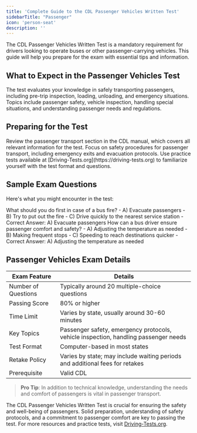 ```yaml
---
title: 'Complete Guide to the CDL Passenger Vehicles Written Test'
sidebarTitle: "Passenger"
icon: 'person-seat'
description: ''
---
```


The CDL Passenger Vehicles Written Test is a mandatory requirement for drivers looking to operate buses or other passenger-carrying vehicles. This guide will help you prepare for the exam with essential tips and information.

## What to Expect in the Passenger Vehicles Test

<AccordionGroup>
  <Accordion title="Exam Focus">
    The test evaluates your knowledge in safely transporting passengers, including pre-trip inspection, loading, unloading, and emergency situations.
  </Accordion>

  <Accordion title="Key Topics">
    Topics include passenger safety, vehicle inspection, handling special situations, and understanding passenger needs and regulations.
  </Accordion>
</AccordionGroup>

## Preparing for the Test

<Steps>
  <Step title="Study the CDL Manual">
    Review the passenger transport section in the CDL manual, which covers all relevant information for the test.
  </Step>

  <Step title="Understand Safety Protocols">
    Focus on safety procedures for passenger transport, including emergency exits and evacuation protocols.
  </Step>

  <Step title="Take Practice Tests">
    Use practice tests available at [Driving-Tests.org](https://driving-tests.org) to familiarize yourself with the test format and questions.
  </Step>
</Steps>

## Sample Exam Questions

Here's what you might encounter in the test:

<AccordionGroup>
  <Accordion title="Question 1: Emergency Situations">
    What should you do first in case of a bus fire?
    - A) Evacuate passengers
    - B) Try to put out the fire
    - C) Drive quickly to the nearest service station
    - Correct Answer: A) Evacuate passengers
  </Accordion>

  <Accordion title="Question 2: Passenger Comfort">
    How can a bus driver ensure passenger comfort and safety?
    - A) Adjusting the temperature as needed
    - B) Making frequent stops
    - C) Speeding to reach destinations quicker
    - Correct Answer: A) Adjusting the temperature as needed
  </Accordion>
</AccordionGroup>

## Passenger Vehicles Exam Details

| Exam Feature           | Details                                           |
|------------------------|---------------------------------------------------|
| Number of Questions    | Typically around 20 multiple-choice questions     |
| Passing Score          | 80% or higher                                     |
| Time Limit             | Varies by state, usually around 30-60 minutes     |
| Key Topics             | Passenger safety, emergency protocols, vehicle inspection, handling passenger needs |
| Test Format            | Computer-based in most states                     |
| Retake Policy          | Varies by state; may include waiting periods and additional fees for retakes |
| Prerequisite           | Valid CDL                                         |

> **Pro Tip**: In addition to technical knowledge, understanding the needs and comfort of passengers is vital in passenger transport.

<Snippet file="passenger-endorsement-diagram.mdx" />

The CDL Passenger Vehicles Written Test is crucial for ensuring the safety and well-being of passengers. Solid preparation, understanding of safety protocols, and a commitment to passenger comfort are key to passing the test. For more resources and practice tests, visit [Driving-Tests.org](https://driving-tests.org).
